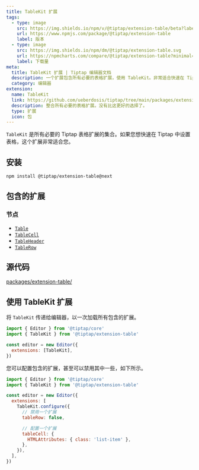 ```yaml
---
title: TableKit 扩展
tags:
  - type: image
    src: https://img.shields.io/npm/v/@tiptap/extension-table/beta?label=版本
    url: https://www.npmjs.com/package/@tiptap/extension-table
    label: 版本
  - type: image
    src: https://img.shields.io/npm/dm/@tiptap/extension-table.svg
    url: https://npmcharts.com/compare/@tiptap/extension-table?minimal=true
    label: 下载量
meta:
  title: TableKit 扩展 | Tiptap 编辑器文档
  description: 一个扩展包含所有必要的表格扩展，使用 TableKit。非常适合快速在 Tiptap 中设置表格。更多详细信息请查看文档！
  category: 编辑器
extension:
  name: TableKit
  link: https://github.com/ueberdosis/tiptap/tree/main/packages/extensions-table
  description: 整合所有必要的表格扩展。没有比这更好的选择了。
  type: 扩展
  icon: 包
---
```



`TableKit` 是所有必要的 Tiptap 表格扩展的集合。如果您想快速在 Tiptap 中设置表格，这个扩展非常适合您。

<CodeDemo path="/Nodes/Table" />

## 安装

```bash
npm install @tiptap/extension-table@next
```

## 包含的扩展

### 节点

- [`Table`](/editor/extensions/nodes/table)
- [`TableCell`](/editor/extensions/nodes/table-cell)
- [`TableHeader`](/editor/extensions/nodes/table-header)
- [`TableRow`](/editor/extensions/nodes/table-row)

## 源代码

[packages/extension-table/](https://github.com/ueberdosis/tiptap/blob/main/packages/extension-table/)

## 使用 TableKit 扩展

将 `TableKit` 传递给编辑器，以一次加载所有包含的扩展。

```js
import { Editor } from '@tiptap/core'
import { TableKit } from '@tiptap/extension-table'

const editor = new Editor({
  extensions: [TableKit],
})
```

您可以配置包含的扩展，甚至可以禁用其中一些，如下所示。

```js
import { Editor } from '@tiptap/core'
import { TableKit } from '@tiptap/extension-table'

const editor = new Editor({
  extensions: [
    TableKit.configure({
      // 禁用一个扩展
      tableRow: false,

      // 配置一个扩展
      tableCell: {
        HTMLAttributes: { class: 'list-item' },
      },
    }),
  ],
})
```
